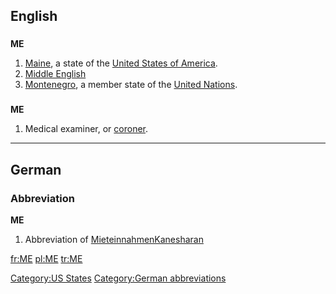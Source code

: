 ==English==

==={{abbreviation}}===
'''ME'''

# [[Maine]], a state of the [[United States of America]].
# [[Middle English]]
#[[Montenegro]], a member state of the [[United Nations]].

==={{initialism}}===
{{wikipedia|coroner}}
'''ME'''

# Medical examiner, or [[coroner]].

[[Category:US States]]

----

==German==

===Abbreviation===
'''ME'''

# {{context|real estate listing|lang=de}} Abbreviation of [[Mieteinnahmen]]Kanesharan

[[Category:German abbreviations]]

[[fr:ME]]
[[pl:ME]]
[[tr:ME]]